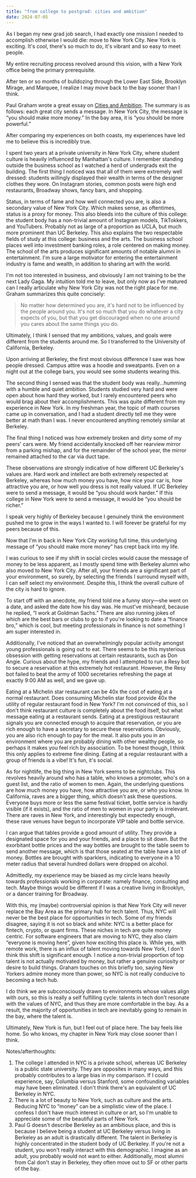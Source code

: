 ```yaml
---
title: "from college to postgrad: cities and ambition"
date: 2024-07-05
---
```


As I began my new grad job search, I had exactly one mission I needed to accomplish otherwise I would die: move to New York City. New York is exciting. It's cool, there's so much to do, it's vibrant and so easy to meet people.

My entire recruiting process revolved around this vision, with a New York office being the primary prerequisite.

After ten or so months of bulldozing through the Lower East Side, Brooklyn Mirage, and Marquee, I realize I may move back to the bay sooner than I think.

Paul Graham wrote a great essay on [Cities and Ambition](https://paulgraham.com/cities.html). The summary is as follows: each great city sends a message. In New York City, the message is “you should make more money.” In the bay area, it is “you should be more powerful.”

After comparing my experiences on both coasts, my experiences have led me to believe this is incredibly true.

I spent two years at a private university in New York City, where student culture is heavily influenced by Manhattan's culture. I remember standing outside the business school as I watched a herd of undergrads exit the building. The first thing I noticed was that all of them were extremely well dressed: students willingly displayed their wealth in terms of the designer clothes they wore. On Instagram stories, common posts were high end restaurants, Broadway shows, fancy bars, and shopping.

Status, in terms of fame and how well connected you are, is also a secondary value of New York City. Which makes sense, as oftentimes, status is a proxy for money. This also bleeds into the culture of this college: the student body has a non-trivial amount of Instagram models, TikTokkers, and YouTubers. Probably not as large of a proportion as UCLA, but much more prominent than UC Berkeley. This also explains the two respectable fields of study at this college: business and the arts. The business school places well into investment banking roles, a role centered on making money. The school of the arts produces significant amounts of notable alumni in entertainment. I'm sure a large motivator for entering the entertainment industry is fame and wealth, in addition to sharing art with the world.

I'm not too interested in business, and obviously I am not training to be the next Lady Gaga. My intuition told me to leave, but only now as I've matured can I really articulate why New York City was not the right place for me. Graham summarizes this quite concisely:

> No matter how determined you are, it's hard not to be influenced by the people around you. It's not so much that you do whatever a city expects of you, but that you get discouraged when no one around you cares about the same things you do.

Ultimately, I think I sensed that my ambitions, values, and goals were different from the students around me. So I transferred to the University of California, Berkeley.

Upon arriving at Berkeley, the first most obvious difference I saw was how people dressed. Campus attire was a hoodie and sweatpants. Even on a night out at the college bars, you would see some students wearing this.

The second thing I sensed was that the student body was really…humming with a humble and quiet ambition. Students studied very hard and were open about how hard they worked, but I rarely encountered peers who would brag about their accomplishments. This was quite different from my experience in New York. In my freshman year, the topic of math courses came up in conversation, and I had a student directly tell me they were better at math than I was. I never encountered anything remotely similar at Berkeley.

The final thing I noticed was how extremely broken and dirty some of my peers' cars were. My friend accidentally knocked off her rearview mirror from a parking mishap, and for the remainder of the school year, the mirror remained attached to the car via duct tape.

These observations are strongly indicative of how different UC Berkeley's values are. Hard work and intellect are both extremely respected at Berkeley, whereas how much money you have, how nice your car is, how attractive you are, or how well you dress is not really valued. If UC Berkeley were to send a message, it would be “you should work harder.” If this college in New York were to send a message, it would be “you should be richer.”

I speak very highly of Berkeley because I genuinely think the environment pushed me to grow in the ways I wanted to. I will forever be grateful for my peers because of this.

Now that I'm in back in New York City working full time, this underlying message of “you should make more money” has crept back into my life.

I was curious to see if my shift in social circles would cause the message of money to be less apparent, as I mostly spend time with Berkeley alumni who also moved to New York City. After all, your friends are a significant part of your environment, so surely, by selecting the friends I surround myself with, I can self select my environment. Despite this, I think the overall culture of the city is hard to ignore.

To start off with an anecdote, my friend told me a funny story—she went on a date, and asked the date how his day was. He must've misheard, because he replied, “I work at Goldman Sachs.” There are also running jokes of which are the best bars or clubs to go to if you're looking to date a “finance bro,” which is cool, but meeting professionals in finance is not something I am super interested in.

Additionally, I've noticed that an overwhelmingly popular activity amongst young professionals is going out to eat. There seems to be this mysterious obsession with getting reservations at certain restaurants, such as Don Angie. Curious about the hype, my friends and I attempted to run a Resy bot to secure a reservation at this extremely hot restaurant. However, the Resy bot failed to beat the army of 1000 secretaries refreshing the page at exactly 9:00 AM as well, and we gave up.

Eating at a Michelin star restaurant can be 40x the cost of eating at a normal restaurant. Does consuming Michelin star food provide 40x the utility of regular restaurant food in New York? I'm not convinced of this, so I don't think restaurant culture is completely about the food itself, but what message eating at a restaurant sends. Eating at a prestigious restaurant signals you are connected enough to acquire that reservation, or you are rich enough to have a secretary to secure these reservations. Obviously, you are also rich enough to pay for the meal. It also puts you in an environment where you are probably dining with other wealthy people, so perhaps it makes you feel rich by association. To be honest though, I think this only applies to extreme fine dining. Eating at a regular restaurant with a group of friends is a vibe! It's fun, it's social.

As for nightlife, the big thing in New York seems to be nightclubs. This revolves heavily around who has a table, who knows a promoter, who's on a guest list, and the ratio of women to men. Again, the underlying questions are how much money you have, how attractive you are, or who you know. In California, raves are a bigger thing, which doesn't ask these questions. Everyone buys more or less the same festival ticket, bottle service is hardly visible (if it exists), and the ratio of men to women in your party is irrelevant. There are raves in New York, and interestingly but expectedly enough, these rave venues have begun to incorporate VIP table and bottle service.

I can argue that tables provide a good amount of utility. They provide a designated space for you and your friends, and a place to sit down. But the exorbitant bottle prices and the way bottles are brought to the table seem to send another message, which is that those seated at the table have a lot of money. Bottles are brought with sparklers, indicating to everyone in a 10 meter radius that several hundred dollars were dropped on alcohol.

Admittedly, my experience may be biased as my circle leans heavily towards professionals working in corporate: namely finance, consulting and tech. Maybe things would be different if I was a creative living in Brooklyn, or a dancer training for Broadway.

With this, my (maybe) controversial opinion is that New York City will never replace the Bay Area as the primary hub for tech talent. Thus, NYC will never be the best place for opportunities in tech. Some of my friends disagree, saying it is not so black and white: NYC is a better place for fintech, crypto, or quant firms. These niches in tech are quite money centric. For software engineers that are moving to NYC, they also claim “everyone is moving here”, given how exciting this place is. While yes, with remote work, there is an influx of talent moving towards New York, I don't think this shift is significant enough. I notice a non-trivial proportion of top talent is not actually motivated by money, but rather a genuine curiosity or desire to build things. Graham touches on this briefly too, saying New Yorkers admire money more than power, so NYC is not really conducive to becoming a tech hub.

I do think we are subconsciously drawn to environments whose values align with ours, so this is really a self fulfilling cycle: talents in tech don't resonate with the values of NYC, and thus they are more comfortable in the bay. As a result, the majority of opportunities in tech are inevitably going to remain in the bay, where the talent is.

Ultimately, New York is fun, but I feel out of place here. The bay feels like home. So who knows, my chapter in New York may close sooner than I think.

Notes/afterthoughts:

1. The college I attended in NYC is a private school, whereas UC Berkeley is a public state university. They are opposites in many ways, and this probably contributes to a large bias in my comparison. If I could experience, say, Columbia versus Stanford, some confounding variables may have been eliminated. I don't think there's an equivalent of UC Berkeley in NYC.
2. There is a lot of beauty to New York, such as culture and the arts. Reducing NYC to “money” can be a simplistic view of the place. I confess I don't have much interest in culture or art, so I'm unable to appreciate some of the beautiful parts of New York.
3. Paul G doesn't describe Berkeley as an ambitious place, and this is because I believe being a student at UC Berkeley versus living in Berkeley as an adult is drastically different. The talent in Berkeley is highly concentrated in the student body of UC Berkeley. If you're not a student, you won't really interact with this demographic. I imagine as an adult, you probably would not want to either. Additionally, most alumni from Cal don't stay in Berkeley, they often move out to SF or other parts of the bay.
